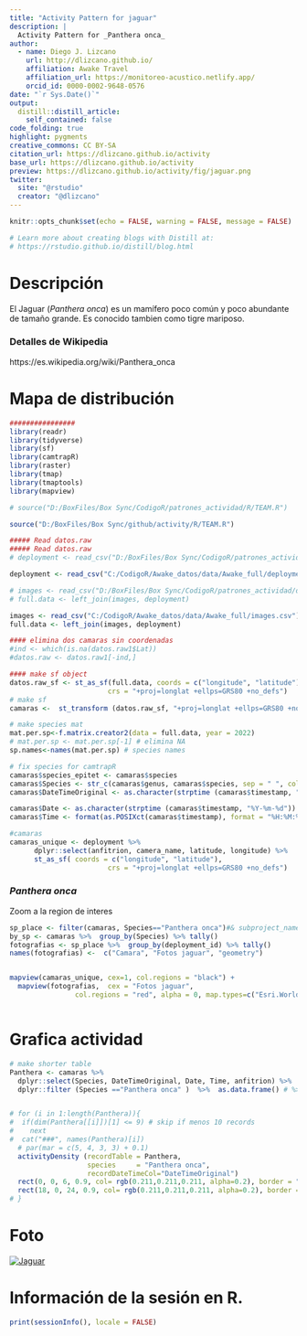 ```yaml
---
title: "Activity Pattern for jaguar"
description: |
  Activity Pattern for _Panthera onca_
author:
  - name: Diego J. Lizcano  
    url: http://dlizcano.github.io/
    affiliation: Awake Travel
    affiliation_url: https://monitoreo-acustico.netlify.app/
    orcid_id: 0000-0002-9648-0576
date: "`r Sys.Date()`"
output:
  distill::distill_article:
    self_contained: false
code_folding: true
highlight: pygments
creative_commons: CC BY-SA
citation_url: https://dlizcano.github.io/activity
base_url: https://dlizcano.github.io/activity
preview: https://dlizcano.github.io/activity/fig/jaguar.png
twitter:
  site: "@rstudio"
  creator: "@dlizcano"
---
```



```r
knitr::opts_chunk$set(echo = FALSE, warning = FALSE, message = FALSE)

# Learn more about creating blogs with Distill at:
# https://rstudio.github.io/distill/blog.html

```


# Descripción

El Jaguar (_Panthera onca_) es un mamífero poco común y poco abundante de tamaño grande. Es conocido tambien como tigre mariposo.

### Detalles de Wikipedia

https://es.wikipedia.org/wiki/Panthera_onca


# Mapa de distribución


```r

################
library(readr)
library(tidyverse)
library(sf)
library(camtrapR)
library(raster)
library(tmap)
library(tmaptools)
library(mapview)

# source("D:/BoxFiles/Box Sync/CodigoR/patrones_actividad/R/TEAM.R")

source("D:/BoxFiles/Box Sync/github/activity/R/TEAM.R")

##### Read datos.raw
##### Read datos.raw
# deployment <- read_csv("D:/BoxFiles/Box Sync/CodigoR/patrones_actividad/data/deployments.csv")

deployment <- read_csv("C:/CodigoR/Awake_datos/data/Awake_full/deployments.csv")

# images <- read_csv("D:/BoxFiles/Box Sync/CodigoR/patrones_actividad/data/images.csv")
# full.data <- left_join(images, deployment)

images <- read_csv("C:/CodigoR/Awake_datos/data/Awake_full/images.csv")
full.data <- left_join(images, deployment)

#### elimina dos camaras sin coordenadas
#ind <- which(is.na(datos.raw1$Lat))
#datos.raw <- datos.raw1[-ind,]

#### make sf object
datos.raw_sf <- st_as_sf(full.data, coords = c("longitude", "latitude"), 
                        crs = "+proj=longlat +ellps=GRS80 +no_defs")
# make sf
camaras <-  st_transform (datos.raw_sf, "+proj=longlat +ellps=GRS80 +no_defs") 

# make species mat
mat.per.sp<-f.matrix.creator2(data = full.data, year = 2022)
# mat.per.sp <- mat.per.sp[-1] # elimina NA 
sp.names<-names(mat.per.sp) # species names

# fix species for camtrapR
camaras$species_epitet <- camaras$species
camaras$Species <- str_c(camaras$genus, camaras$species, sep = " ", collapse = NULL)
camaras$DateTimeOriginal <- as.character(strptime (camaras$timestamp, "%Y-%m-%d %H:%M:%S"))#sub(" UTC", "", camaras$timestamp) # remove the UTC

camaras$Date <- as.character(strptime (camaras$timestamp, "%Y-%m-%d"))
camaras$Time <- format(as.POSIXct(camaras$timestamp), format = "%H:%M:%S")

#camaras
camaras_unique <- deployment %>%
      dplyr::select(anfitrion, camera_name, latitude, longitude) %>%  
      st_as_sf( coords = c("longitude", "latitude"), 
                        crs = "+proj=longlat +ellps=GRS80 +no_defs")

```


### _Panthera onca_

Zoom a la region de interes

```r


sp_place <- filter(camaras, Species=="Panthera onca")#& subproject_name==c("Selva Vides", "El Escondite"))
by_sp <- camaras %>%  group_by(Species) %>% tally()
fotografias <- sp_place %>%  group_by(deployment_id) %>% tally()
names(fotografias) <-  c("Camara", "Fotos jaguar", "geometry")


mapview(camaras_unique, cex=1, col.regions = "black") + 
  mapview(fotografias,  cex = "Fotos jaguar",
                col.regions = "red", alpha = 0, map.types=c("Esri.WorldImagery", "OpenTopoMap"))



```


# Grafica actividad

```r


# make shorter table
Panthera <- camaras %>% 
  dplyr::select(Species, DateTimeOriginal, Date, Time, anfitrion) %>% 
  dplyr::filter (Species =="Panthera onca" )  %>%  as.data.frame() # %>% dlply(.(anfitrion)) # return list by anfitrion


# for (i in 1:length(Panthera)){
#  if(dim(Panthera[[i]])[1] <= 9) # skip if menos 10 records
#    next
#  cat("###", names(Panthera)[i])
  # par(mar = c(5, 4, 3, 3) + 0.1)
  activityDensity (recordTable = Panthera,
                   species     = "Panthera onca",
                   recordDateTimeCol="DateTimeOriginal") 
  rect(0, 0, 6, 0.9, col= rgb(0.211,0.211,0.211, alpha=0.2), border = "transparent")
  rect(18, 0, 24, 0.9, col= rgb(0.211,0.211,0.211, alpha=0.2), border = "transparent")
# }


```



# Foto

 [![Jaguar](https://dlizcano.github.io/activity/fig/jaguar_small.jpg)]( https://dlizcano.github.io/activity/fig/jaguar_large.jpg)

# Información de la sesión en R.

```r
print(sessionInfo(), locale = FALSE)
```

